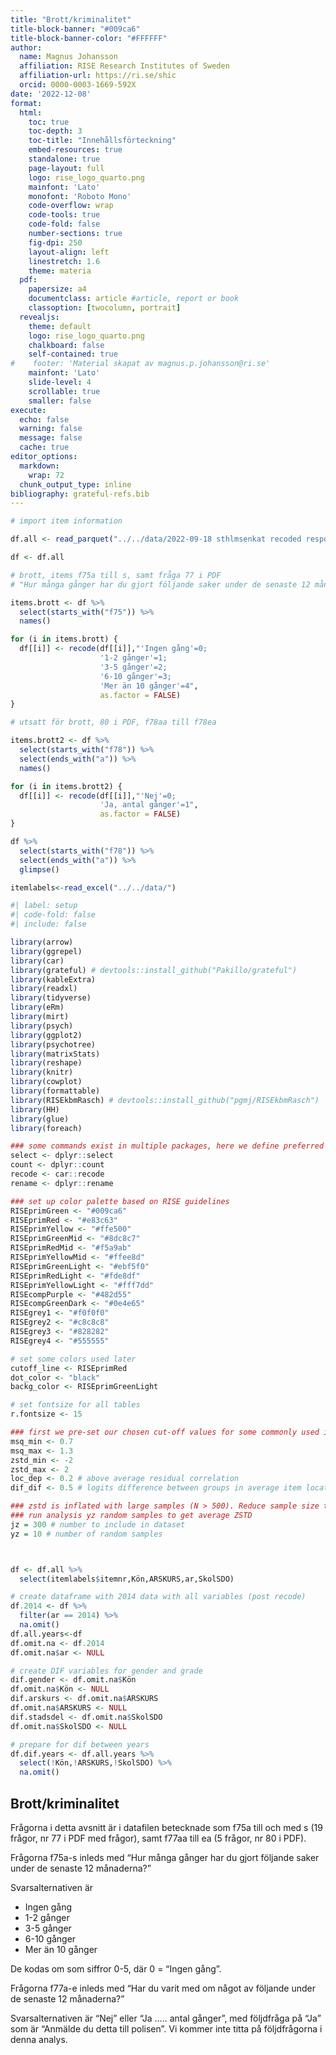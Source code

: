 ---
title: "Brott/kriminalitet"
title-block-banner: "#009ca6"
title-block-banner-color: "#FFFFFF"
author:
  name: Magnus Johansson
  affiliation: RISE Research Institutes of Sweden
  affiliation-url: https://ri.se/shic
  orcid: 0000-0003-1669-592X
date: '2022-12-08'
format: 
  html:
    toc: true
    toc-depth: 3
    toc-title: "Innehållsförteckning"
    embed-resources: true
    standalone: true
    page-layout: full
    logo: rise_logo_quarto.png
    mainfont: 'Lato'
    monofont: 'Roboto Mono'
    code-overflow: wrap
    code-tools: true
    code-fold: false
    number-sections: true
    fig-dpi: 250
    layout-align: left
    linestretch: 1.6
    theme: materia
  pdf:
    papersize: a4
    documentclass: article #article, report or book
    classoption: [twocolumn, portrait]
  revealjs:
    theme: default
    logo: rise_logo_quarto.png
    chalkboard: false
    self-contained: true
#    footer: 'Material skapat av magnus.p.johansson@ri.se'
    mainfont: 'Lato'
    slide-level: 4
    scrollable: true
    smaller: false
execute:
  echo: false
  warning: false
  message: false
  cache: true
editor_options: 
  markdown: 
    wrap: 72
  chunk_output_type: inline
bibliography: grateful-refs.bib
---

```{r}

# import item information

df.all <- read_parquet("../../data/2022-09-18 sthlmsenkat recoded responses.parquet")

df <- df.all

# brott, items f75a till s, samt fråga 77 i PDF
# "Hur många gånger har du gjort följande saker under de senaste 12 månaderna?"

items.brott <- df %>% 
  select(starts_with("f75")) %>% 
  names()

for (i in items.brott) {
  df[[i]] <- recode(df[[i]],"'Ingen gång'=0;
                    '1-2 gånger'=1;
                    '3-5 gånger'=2;
                    '6-10 gånger'=3;
                    'Mer än 10 gånger'=4",
                    as.factor = FALSE)
}

# utsatt för brott, 80 i PDF, f78aa till f78ea

items.brott2 <- df %>% 
  select(starts_with("f78")) %>% 
  select(ends_with("a")) %>% 
  names()

for (i in items.brott2) {
  df[[i]] <- recode(df[[i]],"'Nej'=0;
                    'Ja, antal gånger'=1",
                    as.factor = FALSE)
}

df %>% 
  select(starts_with("f78")) %>% 
  select(ends_with("a")) %>% 
  glimpse()

itemlabels<-read_excel("../../data/")

```

```{r}
#| label: setup
#| code-fold: false
#| include: false

library(arrow)
library(ggrepel)
library(car)
library(grateful) # devtools::install_github("Pakillo/grateful")
library(kableExtra)
library(readxl)
library(tidyverse)
library(eRm)
library(mirt)
library(psych)
library(ggplot2)
library(psychotree)
library(matrixStats)
library(reshape)
library(knitr)
library(cowplot)
library(formattable) 
library(RISEkbmRasch) # devtools::install_github("pgmj/RISEkbmRasch")
library(HH)
library(glue)
library(foreach)

### some commands exist in multiple packages, here we define preferred ones that are frequently used
select <- dplyr::select
count <- dplyr::count
recode <- car::recode
rename <- dplyr::rename

### set up color palette based on RISE guidelines
RISEprimGreen <- "#009ca6"
RISEprimRed <- "#e83c63"
RISEprimYellow <- "#ffe500"
RISEprimGreenMid <- "#8dc8c7"
RISEprimRedMid <- "#f5a9ab"
RISEprimYellowMid <- "#ffee8d"
RISEprimGreenLight <- "#ebf5f0"
RISEprimRedLight <- "#fde8df"
RISEprimYellowLight <- "#fff7dd"
RISEcompPurple <- "#482d55"
RISEcompGreenDark <- "#0e4e65"
RISEgrey1 <- "#f0f0f0"
RISEgrey2 <- "#c8c8c8"
RISEgrey3 <- "#828282"
RISEgrey4 <- "#555555"

# set some colors used later
cutoff_line <- RISEprimRed
dot_color <- "black"
backg_color <- RISEprimGreenLight

# set fontsize for all tables
r.fontsize <- 15

### first we pre-set our chosen cut-off values for some commonly used indices:
msq_min <- 0.7
msq_max <- 1.3
zstd_min <- -2
zstd_max <- 2
loc_dep <- 0.2 # above average residual correlation
dif_dif <- 0.5 # logits difference between groups in average item location (DIF)

### zstd is inflated with large samples (N > 500). Reduce sample size to jz and 
### run analysis yz random samples to get average ZSTD
jz = 300 # number to include in dataset
yz = 10 # number of random samples



df <- df.all %>% 
  select(itemlabels$itemnr,Kön,ARSKURS,ar,SkolSDO)

# create dataframe with 2014 data with all variables (post recode)
df.2014 <- df %>% 
  filter(ar == 2014) %>% 
  na.omit()
df.all.years<-df
df.omit.na <- df.2014
df.omit.na$ar <- NULL

# create DIF variables for gender and grade
dif.gender <- df.omit.na$Kön
df.omit.na$Kön <- NULL
dif.arskurs <- df.omit.na$ARSKURS
df.omit.na$ARSKURS <- NULL
dif.stadsdel <- df.omit.na$SkolSDO
df.omit.na$SkolSDO <- NULL

# prepare for dif between years
df.dif.years <- df.all.years %>% 
  select(!Kön,!ARSKURS,!SkolSDO) %>%
  na.omit()


```

## Brott/kriminalitet

Frågorna i detta avsnitt är i datafilen betecknade som f75a till och med s (19 frågor, nr 77 i PDF med frågor), samt f77aa till ea (5 frågor, nr 80 i PDF).

Frågorna f75a-s inleds med "Hur många gånger har du gjort följande saker under de senaste 12 månaderna?"

Svarsalternativen är

- Ingen gång
- 1-2 gånger
- 3-5 gånger
- 6-10 gånger 
- Mer än 10 gånger

De kodas om som siffror 0-5, där 0 = "Ingen gång".

Frågorna f77a-e inleds med "Har du varit med om något av följande under de senaste 12 månaderna?"

Svarsalternativen är "Nej" eller "Ja ..... antal gånger", med följdfråga på "Ja" som är "Anmälde du detta till polisen". Vi kommer inte titta på följdfrågorna i denna analys.


